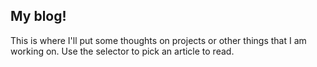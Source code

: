## My blog!

This is where I'll put some thoughts on projects or other things that I am
working on. Use the selector to pick an article to read.
